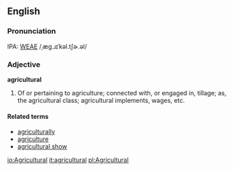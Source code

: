==English==
===Pronunciation===
IPA: [[WEAE]] /ˌæg.ɹɪˈkəl.tʃɚ.əl/

===Adjective===
'''agricultural'''

# Of or pertaining to agriculture; connected with, or engaged  in, tillage; as, the agricultural class; agricultural  implements, wages, etc.

====Related terms====
*[[agriculturally]]
*[[agriculture]]
*[[agricultural show]]

[[io:Agricultural]]
[[it:agricultural]]
[[pl:Agricultural]]